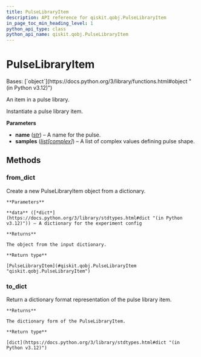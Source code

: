 ```yaml
---
title: PulseLibraryItem
description: API reference for qiskit.qobj.PulseLibraryItem
in_page_toc_min_heading_level: 1
python_api_type: class
python_api_name: qiskit.qobj.PulseLibraryItem
---
```


# PulseLibraryItem

<Class id="qiskit.qobj.PulseLibraryItem" isDedicatedPage={true} github="https://github.com/Qiskit/qiskit/tree/main/qiskit/qobj/pulse_qobj.py#L492-L539" signature="qiskit.qobj.PulseLibraryItem(name, samples)">
  Bases: [`object`](https://docs.python.org/3/library/functions.html#object "(in Python v3.12)")

  An item in a pulse library.

  Instantiate a pulse library item.

  **Parameters**

  *   **name** ([*str*](https://docs.python.org/3/library/stdtypes.html#str "(in Python v3.12)")) – A name for the pulse.
  *   **samples** ([*list*](https://docs.python.org/3/library/stdtypes.html#list "(in Python v3.12)")*\[*[*complex*](https://docs.python.org/3/library/functions.html#complex "(in Python v3.12)")*]*) – A list of complex values defining pulse shape.

  ## Methods

  ### from\_dict

  <Function id="qiskit.qobj.PulseLibraryItem.from_dict" name="from_dict" github="https://github.com/Qiskit/qiskit/tree/main/qiskit/qobj/pulse_qobj.py#L517-L527" signature="classmethod from_dict(data)">
    Create a new PulseLibraryItem object from a dictionary.

    **Parameters**

    **data** ([*dict*](https://docs.python.org/3/library/stdtypes.html#dict "(in Python v3.12)")) – A dictionary for the experiment config

    **Returns**

    The object from the input dictionary.

    **Return type**

    [PulseLibraryItem](#qiskit.qobj.PulseLibraryItem "qiskit.qobj.PulseLibraryItem")
  </Function>

  ### to\_dict

  <Function id="qiskit.qobj.PulseLibraryItem.to_dict" name="to_dict" github="https://github.com/Qiskit/qiskit/tree/main/qiskit/qobj/pulse_qobj.py#L509-L515" signature="to_dict()">
    Return a dictionary format representation of the pulse library item.

    **Returns**

    The dictionary form of the PulseLibraryItem.

    **Return type**

    [dict](https://docs.python.org/3/library/stdtypes.html#dict "(in Python v3.12)")
  </Function>
</Class>

